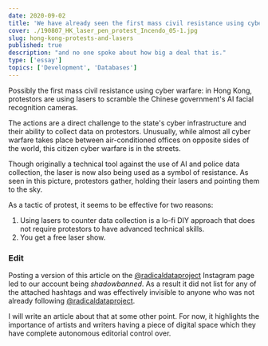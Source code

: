 ```yaml
---
date: 2020-09-02
title: 'We have already seen the first mass civil resistance using cyber warfare'
cover: ./190807_HK_laser_pen_protest_Incendo_05-1.jpg
slug: hong-kong-protests-and-lasers
published: true
description: "and no one spoke about how big a deal that is."
type: ['essay']
topics: ['Development', 'Databases']
---
```


Possibly the first mass civil resistance using cyber warfare: in Hong Kong, protestors are using lasers to scramble the Chinese government's AI facial recognition cameras.⠀

The actions are a direct challenge to the state's cyber infrastructure and their ability to collect data on protestors. Unusually, while almost all cyber warfare takes place between air-conditioned offices on opposite sides of the world, this citizen cyber warfare is in the streets.⠀

Though originally a technical tool against the use of AI and police data collection, the laser is now also being used as a symbol of resistance. As seen in this picture, protestors gather, holding their lasers and pointing them to the sky.⠀

As a tactic of protest, it seems to be effective for two reasons:⠀

1. Using lasers to counter data collection is a lo-fi DIY approach that does not require protestors to have advanced technical skills.⠀
2. You get a free laser show.

### Edit

Posting a version of this article on the [@radicaldataproject](https://instagram.com/radicaldataproject) Instagram page led to our account being *shadowbanned*. As a result it did not list for any of the attached hashtags and was effectively invisible to anyone who was not already following [@radicaldataproject](https://instagram.com/radicaldataproject).

I will write an article about that at some other point. For now, it highlights the importance of artists and writers having a piece of digital space which they have complete autonomous editorial control over.

